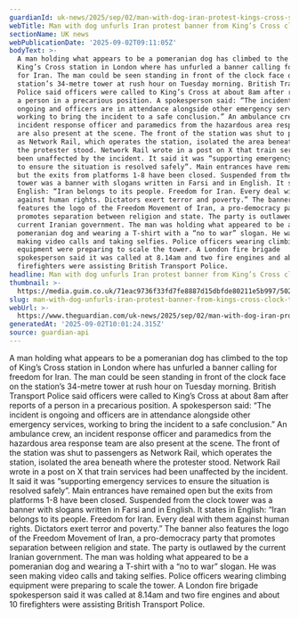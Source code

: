 ```yaml
---
guardianId: uk-news/2025/sep/02/man-with-dog-iran-protest-kings-cross-station-london
webTitle: Man with dog unfurls Iran protest banner from King’s Cross clock tower
sectionName: UK news
webPublicationDate: '2025-09-02T09:11:05Z'
bodyText: >-
  A man holding what appears to be a pomeranian dog has climbed to the top of
  King’s Cross station in London where has unfurled a banner calling for freedom
  for Iran. The man could be seen standing in front of the clock face on the
  station’s 34-metre tower at rush hour on Tuesday morning. British Transport
  Police said officers were called to King’s Cross at about 8am after reports of
  a person in a precarious position. A spokesperson said: “The incident is
  ongoing and officers are in attendance alongside other emergency services,
  working to bring the incident to a safe conclusion.” An ambulance crew, an
  incident response officer and paramedics from the hazardous area response team
  are also present at the scene. The front of the station was shut to passengers
  as Network Rail, which operates the station, isolated the area beneath where
  the protester stood. Network Rail wrote in a post on X that train services had
  been unaffected by the incident. It said it was “supporting emergency services
  to ensure the situation is resolved safely”. Main entrances have remained open
  but the exits from platforms 1-8 have been closed. Suspended from the clock
  tower was a banner with slogans written in Farsi and in English. It states in
  English: “Iran belongs to its people. Freedom for Iran. Every deal with them
  against human rights. Dictators exert terror and poverty.” The banner also
  features the logo of the Freedom Movement of Iran, a pro-democracy party that
  promotes separation between religion and state. The party is outlawed by the
  current Iranian government. The man was holding what appeared to be a
  pomeranian dog and wearing a T-shirt with a “no to war” slogan. He was seen
  making video calls and taking selfies. Police officers wearing climbing
  equipment were preparing to scale the tower. A London fire brigade
  spokesperson said it was called at 8.14am and two fire engines and about 10
  firefighters were assisting British Transport Police.
headline: Man with dog unfurls Iran protest banner from King’s Cross clock tower
thumbnail: >-
  https://media.guim.co.uk/71eac9736f33fd7fe8887d15dbfde80211e5b997/502_606_2296_1837/500.jpg
slug: man-with-dog-unfurls-iran-protest-banner-from-kings-cross-clock-tower
webUrl: >-
  https://www.theguardian.com/uk-news/2025/sep/02/man-with-dog-iran-protest-kings-cross-station-london
generatedAt: '2025-09-02T10:01:24.315Z'
source: guardian-api
---
```

A man holding what appears to be a pomeranian dog has climbed to the top of King’s Cross station in London where has unfurled a banner calling for freedom for Iran. The man could be seen standing in front of the clock face on the station’s 34-metre tower at rush hour on Tuesday morning. British Transport Police said officers were called to King’s Cross at about 8am after reports of a person in a precarious position. A spokesperson said: “The incident is ongoing and officers are in attendance alongside other emergency services, working to bring the incident to a safe conclusion.” An ambulance crew, an incident response officer and paramedics from the hazardous area response team are also present at the scene. The front of the station was shut to passengers as Network Rail, which operates the station, isolated the area beneath where the protester stood. Network Rail wrote in a post on X that train services had been unaffected by the incident. It said it was “supporting emergency services to ensure the situation is resolved safely”. Main entrances have remained open but the exits from platforms 1-8 have been closed. Suspended from the clock tower was a banner with slogans written in Farsi and in English. It states in English: “Iran belongs to its people. Freedom for Iran. Every deal with them against human rights. Dictators exert terror and poverty.” The banner also features the logo of the Freedom Movement of Iran, a pro-democracy party that promotes separation between religion and state. The party is outlawed by the current Iranian government. The man was holding what appeared to be a pomeranian dog and wearing a T-shirt with a “no to war” slogan. He was seen making video calls and taking selfies. Police officers wearing climbing equipment were preparing to scale the tower. A London fire brigade spokesperson said it was called at 8.14am and two fire engines and about 10 firefighters were assisting British Transport Police.
